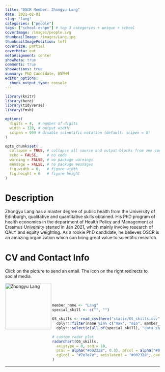 ```yaml
---
title: "OSCR Member: Zhongyu Lang"
date: 2021-02-01
slug: "lang"
categories: ["people"]
tags: ["school-eshpm"] # top 3 categories + unique + school
coverImage: /images/people.svg
thumbnailImage: /images/Lang.jpg
thumbnailImagePosition: left
coverSize: partial
coverMeta: out
metaAlignment: center
showMeta: true
comments: true
showActions: true
summary: PhD Candidate, ESPHM
editor_options: 
  chunk_output_type: console
---
```


```r

library(knitr)
library(here)
library(tidyverse)
library(fmsb)

options(
  digits = 4,  # number of digits
  width = 120, # output width
  scipen = 999 # disable scientific notation (default: scipen = 0)
)

opts_chunk$set(
  collapse = TRUE, # collapse all source and output blocks from one code chunk into a single block
  echo = FALSE,    # no code
  warning = FALSE, # no package warnings
  message = FALSE, # no package messages
  fig.width = 6,   # figure width
  fig.height = 6   # figure height
)

```

# Description

Zhongyu Lang has a master degree of public health from the University of Edinburgh, qualitative and quantitative skills obtained. His PhD program of health economics in the department of Health Policy and Management at Erasmus University started in Jan 2021, which mainly involve research of QALY and equity weighting. As a rookie PhD candidate, he believes OSCR is an amazing organization which can bring great value to scientific research.

# CV and Contact Info

Click on the picture to send an email. The icon on the right redirects to social media.

<!-- EMAIL -->
<p>
  <a href="zhongyu.lang@eshpm.eur.nl">
  <img border="0" alt="Zhongyu Lang" src="/images/Lang.jpg" width="150" height="150" align="left">
  </a>
</p>

<!-- LINKEDIN -->
<p align="center">
  <a href="https://www.linkedin.com/in/winston-zhongyu-lang-523240190/" class="fa fa-linkedin fa-2x" style="color:#000000;">
  </a>
</p>

<BR><BR><BR>

<!-- # Expertise -->

```r

member_name <- "Lang"
special_skill <- c("", "")

OS_skills <- read_csv(here("static/OS_skills.csv")) %>%
  dplyr::filter(name %in% c("max", "min", member_name)) %>%
  dplyr::select(c(all_of(special_skill), "data sharing", "open source software", "data management", "reproducible analysis", "open access", "preregistration"))

# custom radar plot
radarchart(OS_skills,
  axistype = 0, seg = 10,
  pcol = alpha("#002328", 0.8), pfcol = alpha("#00B969", 0.6), plwd = 4, centerzero = TRUE, # polygon
  cglcol = "#7e7e7e", axislabcol = "#002328", caxislabels = seq(0, 10, 2), cglwd = 0.8 # grid
)

```

***


